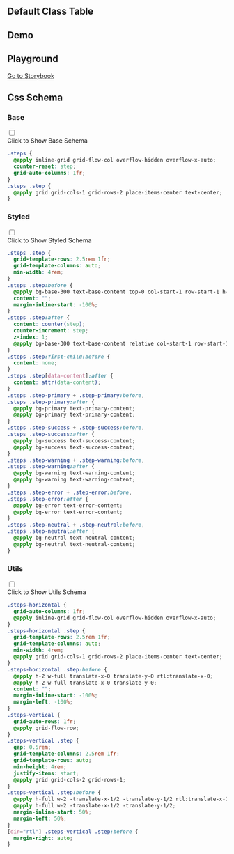 

## Default Class Table
  
<CssTable name="steps" />
  
## Demo
  
<Demo></Demo>

## Playground
  
[Go to Storybook](https://story.ui.icebreaker.top/?path=/docs/navigation-steps--docs)
  
## Css Schema


### Base

<div className="collapse">
<input type="checkbox" /> 
<div class="collapse-title px-0">
<span class="btn">Click to Show Base Schema</span>
</div>
<div class="collapse-content"> 

```css
.steps {
  @apply inline-grid grid-flow-col overflow-hidden overflow-x-auto;
  counter-reset: step;
  grid-auto-columns: 1fr;
}
.steps .step {
  @apply grid grid-cols-1 grid-rows-2 place-items-center text-center;
}

```

</div>
</div>



### Styled

<div className="collapse">
<input type="checkbox" /> 
<div class="collapse-title px-0">
<span class="btn">Click to Show Styled Schema</span>
</div>
<div class="collapse-content"> 

```css
.steps .step {
  grid-template-rows: 2.5rem 1fr;
  grid-template-columns: auto;
  min-width: 4rem;
}
.steps .step:before {
  @apply bg-base-300 text-base-content top-0 col-start-1 row-start-1 h-2 w-full transform;
  content: "";
  margin-inline-start: -100%;
}
.steps .step:after {
  content: counter(step);
  counter-increment: step;
  z-index: 1;
  @apply bg-base-300 text-base-content relative col-start-1 row-start-1 grid h-8 w-8 place-items-center place-self-center rounded-full;
}
.steps .step:first-child:before {
  content: none;
}
.steps .step[data-content]:after {
  content: attr(data-content);
}
.steps .step-primary + .step-primary:before,
.steps .step-primary:after {
  @apply bg-primary text-primary-content;
  @apply bg-primary text-primary-content;
}
.steps .step-success + .step-success:before,
.steps .step-success:after {
  @apply bg-success text-success-content;
  @apply bg-success text-success-content;
}
.steps .step-warning + .step-warning:before,
.steps .step-warning:after {
  @apply bg-warning text-warning-content;
  @apply bg-warning text-warning-content;
}
.steps .step-error + .step-error:before,
.steps .step-error:after {
  @apply bg-error text-error-content;
  @apply bg-error text-error-content;
}
.steps .step-neutral + .step-neutral:before,
.steps .step-neutral:after {
  @apply bg-neutral text-neutral-content;
  @apply bg-neutral text-neutral-content;
}

```

</div>
</div>



### Utils

<div className="collapse">
<input type="checkbox" /> 
<div class="collapse-title px-0">
<span class="btn">Click to Show Utils Schema</span>
</div>
<div class="collapse-content"> 

```css
.steps-horizontal {
  grid-auto-columns: 1fr;
  @apply inline-grid grid-flow-col overflow-hidden overflow-x-auto;
}
.steps-horizontal .step {
  grid-template-rows: 2.5rem 1fr;
  grid-template-columns: auto;
  min-width: 4rem;
  @apply grid grid-cols-1 grid-rows-2 place-items-center text-center;
}
.steps-horizontal .step:before {
  @apply h-2 w-full translate-x-0 translate-y-0 rtl:translate-x-0;
  @apply h-2 w-full translate-x-0 translate-y-0;
  content: "";
  margin-inline-start: -100%;
  margin-left: -100%;
}
.steps-vertical {
  grid-auto-rows: 1fr;
  @apply grid-flow-row;
}
.steps-vertical .step {
  gap: 0.5rem;
  grid-template-columns: 2.5rem 1fr;
  grid-template-rows: auto;
  min-height: 4rem;
  justify-items: start;
  @apply grid grid-cols-2 grid-rows-1;
}
.steps-vertical .step:before {
  @apply h-full w-2 -translate-x-1/2 -translate-y-1/2 rtl:translate-x-1/2;
  @apply h-full w-2 -translate-x-1/2 -translate-y-1/2;
  margin-inline-start: 50%;
  margin-left: 50%;
}
[dir="rtl"] .steps-vertical .step:before {
  margin-right: auto;
}

```

</div>
</div>



